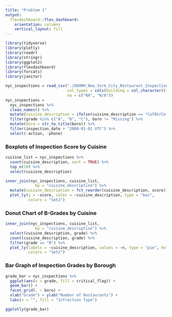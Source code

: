 ```yaml
---
title: "Problem 1"
output: 
  flexdashboard::flex_dashboard:
    orientation: columns
    vertical_layout: fill
---
```


```r
library(tidyverse)
library(plotly)
library(readr)
library(stringr)
library(ggplot2)
library(flexdashboard)
library(forcats)
library(janitor)

nyc_inspections = read_csv("./DOHMH_New_York_City_Restaurant_Inspection_Results.csv.gz", 
                           col_types = cols(building = col_character()),
                           na = c("NA", "N/A"))
nyc_inspections =
  nyc_inspections %>%
  clean_names() %>%
  mutate(cuisine_description = ifelse(cuisine_description == "CafÃ©/Coffee/Tea", "Cafe/Coffee/Tea", cuisine_description)) %>%
  filter(grade %in% c("A", "B", "C"), boro != "Missing") %>% 
  mutate(boro = str_to_title(boro)) %>%
  filter(inspection_date > "2000-01-01 UTC") %>%
  select(-action, -phone)

```

### Boxplots of Inspection Score by Cuisine

```r
cuisine_list = nyc_inspections %>% 
  count(cuisine_description, sort = TRUE) %>% 
  top_n(10) %>% 
  select(cuisine_description)

inner_join(nyc_inspections, cuisine_list,
             by = "cuisine_description") %>% 
  mutate(cuisine_description = fct_reorder(cuisine_description, score)) %>% 
  plot_ly(y = ~score, color = ~cuisine_description, type = "box",
          colors = "Set2")
```

### Donut Chart of B-Grades by Cuisine

```r
inner_join(nyc_inspections, cuisine_list,
             by = "cuisine_description") %>%
  select(cuisine_description, grade) %>%
  count(cuisine_description, grade) %>%
  filter(grade == "B") %>%
  plot_ly(labels = ~cuisine_description, values = ~n, type = "pie", hole = 0.6,
          colors = "Set2")
```

### Bar Graph of Inspection Grades by Borough

```r
grade_bar = nyc_inspections %>%
  ggplot(aes(x = grade, fill = critical_flag)) +
  geom_bar() +
  facet_grid(. ~ boro) +
  xlab("Grade") + ylab("Number of Restaurants") +
  labs(x = "", fill = "Infraction Type")

ggplotly(grade_bar)
```